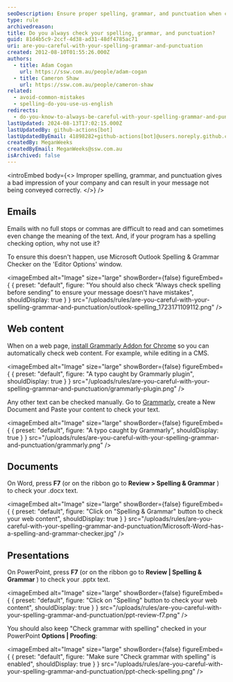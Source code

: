 ```yaml
---
seoDescription: Ensure proper spelling, grammar, and punctuation when creating web content to convey your message effectively.
type: rule
archivedreason:
title: Do you always check your spelling, grammar, and punctuation?
guid: 81d4b5c9-2ccf-4d38-ad31-48df4785ac71
uri: are-you-careful-with-your-spelling-grammar-and-punctuation
created: 2012-08-10T01:55:26.000Z
authors:
  - title: Adam Cogan
    url: https://ssw.com.au/people/adam-cogan
  - title: Cameron Shaw
    url: https://ssw.com.au/people/cameron-shaw
related:
  - avoid-common-mistakes
  - spelling-do-you-use-us-english
redirects:
  - do-you-know-to-always-be-careful-with-your-spelling-grammar-and-punctuation
lastUpdated: 2024-08-13T17:02:15.000Z
lastUpdatedBy: github-actions[bot]
lastUpdatedByEmail: 41898282+github-actions[bot]@users.noreply.github.com
createdBy: MeganWeeks
createdByEmail: MeganWeeks@ssw.com.au
isArchived: false
---
```


<introEmbed
  body={<>
Improper spelling, grammar, and punctuation gives a bad impression of your company and can result in your message not being conveyed correctly.
  </>}
/>
## Emails

Emails with no full stops or commas are difficult to read and can sometimes even change the meaning of the text. And, if your program has a spelling checking option, why not use it?

To ensure this doesn't happen, use Microsoft Outlook Spelling & Grammar Checker on the 'Editor Options' window.


<imageEmbed
  alt="Image"
  size="large"
  showBorder={false}
  figureEmbed={ {
    preset: "default",
    figure: "You should also check “Always check spelling before sending” to ensure your message doesn't have mistakes",
    shouldDisplay: true
  } }
  src="/uploads/rules/are-you-careful-with-your-spelling-grammar-and-punctuation/outlook-spelling_1723171109112.png"
/>

## Web content

When on a web page, [install Grammarly Addon for Chrome](https://chrome.google.com/webstore/detail/grammarly-for-chrome/kbfnbcaeplbcioakkpcpgfkobkghlhen) so you can automatically check web content. For example, while editing in a CMS.


<imageEmbed
  alt="Image"
  size="large"
  showBorder={false}
  figureEmbed={ {
    preset: "default",
    figure: "A typo caught by Grammarly plugin",
    shouldDisplay: true
  } }
  src="/uploads/rules/are-you-careful-with-your-spelling-grammar-and-punctuation/grammarly-plugin.png"
/>

Any other text can be checked manually. Go to [Grammarly](https://app.grammarly.com), create a New Document and Paste your content to check your text.


<imageEmbed
  alt="Image"
  size="large"
  showBorder={false}
  figureEmbed={ {
    preset: "default",
    figure: "A typo caught by Grammarly",
    shouldDisplay: true
  } }
  src="/uploads/rules/are-you-careful-with-your-spelling-grammar-and-punctuation/grammarly.png"
/>

## Documents

On Word, press **F7** (or on the ribbon go to **Review &gt; Spelling & Grammar** ) to check your .docx text.


<imageEmbed
  alt="Image"
  size="large"
  showBorder={false}
  figureEmbed={ {
    preset: "default",
    figure: "Click on \"Spelling & Grammar\" button to check your web content",
    shouldDisplay: true
  } }
  src="/uploads/rules/are-you-careful-with-your-spelling-grammar-and-punctuation/Microsoft-Word-has-a-spelling-and-grammar-checker.jpg"
/>

## Presentations

On PowerPoint, press **F7** (or on the ribbon go to **Review | Spelling & Grammar** ) to check your .pptx text.


<imageEmbed
  alt="Image"
  size="large"
  showBorder={false}
  figureEmbed={ {
    preset: "default",
    figure: "Click on \"Spelling\" button to check your web content",
    shouldDisplay: true
  } }
  src="/uploads/rules/are-you-careful-with-your-spelling-grammar-and-punctuation/ppt-review-f7.png"
/>

You should also keep "Check grammar with spelling" checked in your PowerPoint **Options | Proofing**:


<imageEmbed
  alt="Image"
  size="large"
  showBorder={false}
  figureEmbed={ {
    preset: "default",
    figure: "Make sure \"Check grammar with spelling\" is enabled",
    shouldDisplay: true
  } }
  src="/uploads/rules/are-you-careful-with-your-spelling-grammar-and-punctuation/ppt-check-spelling.png"
/>
